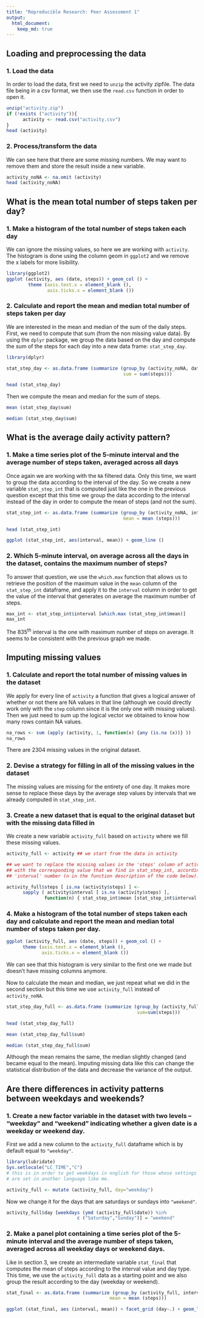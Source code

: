 ```yaml
---
title: "Reproducible Research: Peer Assessment 1"
output: 
  html_document:
    keep_md: true
---
```



## Loading and preprocessing the data
### 1. Load the data

In order to load the data, first we need to `unzip` the activity zipfile. The data file being in a csv format, we then use the `read.csv` function in order to open it.
```r
unzip("activity.zip")
if (!exists ("activity")){
      activity <- read.csv("activity.csv")
}
head (activity)
```

### 2. Process/transform the data

We can see here that there are some missing numbers. We may want to remove them and store the result inside a new variable.
```r
activity_noNA <- na.omit (activity)
head (activity_noNA)
```

## What is the mean total number of steps taken per day?
### 1. Make a histogram of the total number of steps taken each day
We can ignore the missing values, so here we are working with `activity`. The histogram is done using the column geom in `ggplot2` and we remove the x labels for more lisibility.
```r
library(ggplot2)
ggplot (activity, aes (date, steps)) + geom_col () +
        theme (axis.text.x = element_blank (),
               axis.ticks.x = element_blank ())
```

### 2. Calculate and report the mean and median total number of steps taken per day
We are interested in the mean and median of the sum of the daily steps. First, we need to compute that sum (from the non missing value data). By using the `dplyr` package, we group the data based on the day and compute the sum of the steps for each day into a new data frame: `stat_step_day`.
```r
library(dplyr)

stat_step_day <- as.data.frame (summarize (group_by (activity_noNA, date),
                                           sum = sum(steps)))

head (stat_step_day)
```
Then we compute the mean and median for the sum of steps.
```r
mean (stat_step_day$sum)

median (stat_step_day$sum)
```
## What is the average daily activity pattern?

### 1. Make a time series plot of the 5-minute interval and the average number of steps taken, averaged across all days
Once again we are working with the `NA` filtered data. Only this time, we want to group the data according to the interval of the day. So we create a new variable `stat_step_int` that is computed just like the one in the previous question except that this time we group the data according to the interval instead of the day in order to compute the mean of steps (and not the sum).

```r
stat_step_int <- as.data.frame (summarize (group_by (activity_noNA, interval),
                                           mean = mean (steps)))

head (stat_step_int)

ggplot (stat_step_int, aes(interval, mean)) + geom_line ()
```

### 2. Which 5-minute interval, on average across all the days in the dataset, contains the maximum number of steps?

To answer that question, we use the `which.max` function that allows us to retrieve the position of the maximum value in the `mean` column of the `stat_step_int` dataframe, and apply it to the `interval` column in order to get the value of the interval that generates on average the maximum number of steps.
```r
max_int <- stat_step_int$interval [which.max (stat_step_int$mean)]
max_int
```

The 835^th^ interval is the one with maximum number of steps on average. It seems to be consistent with the previous graph we made.

## Imputing missing values

### 1. Calculate and report the total number of missing values in the dataset
We apply for every line of `activity` a function that gives a logical answer of whether or not there are NA values in that line (although we could directly work only with the `step` column since it is the only one with missing values). Then we just need to sum up the logical vector we obtained to know how many rows contain NA values.

```r
na_rows <- sum (apply (activity, 1, function(x) {any (is.na (x))} ))
na_rows
```

There are 2304 missing values in the original dataset.

### 2. Devise a strategy for filling in all of the missing values in the dataset

The missing values are missing for the entirety of one day. It makes more sense to replace these days by the average step values by intervals that we already computed in `stat_step_int`.


### 3. Create a new dataset that is equal to the original dataset but with the missing data filled in

We create a new variable `activity_full` based on `activity` where we fill these missing values.

```r
activity_full <- activity ## we start from the data in activity

## we want to replace the missing values in the 'steps' column of activity_full
## with the corresponding value that we find in stat_step_int, according to the
## 'interval' number (n in the function description of the code below).

activity_full$steps [ is.na (activity$steps) ] <- 
      sapply ( activity$interval [ is.na (activity$steps) ],
              function(n) { stat_step_int$mean [stat_step_int$interval == n] })
```

### 4. Make a histogram of the total number of steps taken each day and calculate and report the mean and median total number of steps taken per day.

```r
ggplot (activity_full, aes (date, steps)) + geom_col () +
      theme (axis.text.x = element_blank (),
             axis.ticks.x = element_blank ())

```

We can see that this histogram is very similar to the first one we made but doesn't have missing columns anymore.

Now to calculate the mean and median, we just repeat what we did in the second section but this time we use `activity_full` instead of `activity_noNA`.

```r

stat_step_day_full <- as.data.frame (summarize (group_by (activity_full, date),
                                                sum=sum(steps)))

head (stat_step_day_full)

mean (stat_step_day_full$sum)

median (stat_step_day_full$sum)
```

Although the mean remains the same, the median slightly changed (and became equal to the mean). Imputing missing data like this can change the statistical distribution of the data and decrease the variance of the output.

## Are there differences in activity patterns between weekdays and weekends?

### 1. Create a new factor variable in the dataset with two levels -- "weekday" and "weekend" indicating whether a given date is a weekday or weekend day.

First we add a new column to the `activity_full` dataframe which is by default equal to `"weekday"`.

```r
library(lubridate)
Sys.setlocale("LC_TIME","C")
# this is in order to get weekdays in english for those whose settings
# are set in another language like me.
```
```r
activity_full <- mutate (activity_full, day="weekday")
```

Now we change it for the days that are saturdays or sundays into `"weekend"`.
```r
activity_full$day [weekdays (ymd (activity_full$date)) %in%
                          c ("Saturday","Sunday")] = "weekend"
```

### 2. Make a panel plot containing a time series plot of the 5-minute interval and the average number of steps taken, averaged across all weekday days or weekend days.

Like in section 3, we create an intermediate variable `stat_final` that computes the mean of steps according to the interval value and day type. This time, we use the `activity_full` data as a starting point and we also group the result according to the day (weekday or weekend).

```r
stat_final <- as.data.frame (summarize (group_by (activity_full, interval, day),
                                      mean = mean (steps)))

ggplot (stat_final, aes (interval, mean)) + facet_grid (day~.) + geom_line ()
```


